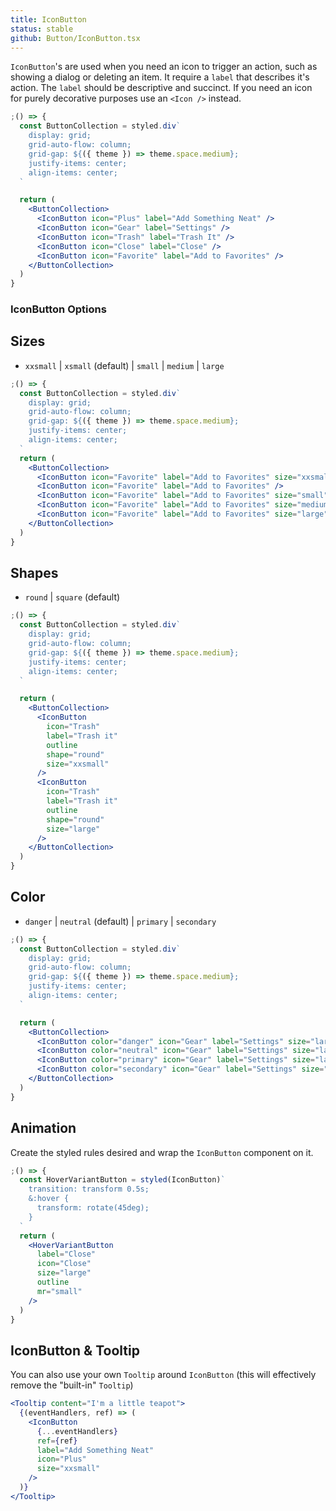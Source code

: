 ```yaml
---
title: IconButton
status: stable
github: Button/IconButton.tsx
---
```


`IconButton`'s are used when you need an icon to trigger an action, such as showing a dialog or deleting an item.
It require a `label` that describes it's action. The `label` should be descriptive and succinct.
If you need an icon for purely decorative purposes use an `<Icon />` instead.

```jsx
;() => {
  const ButtonCollection = styled.div`
    display: grid;
    grid-auto-flow: column;
    grid-gap: ${({ theme }) => theme.space.medium};
    justify-items: center;
    align-items: center;
  `

  return (
    <ButtonCollection>
      <IconButton icon="Plus" label="Add Something Neat" />
      <IconButton icon="Gear" label="Settings" />
      <IconButton icon="Trash" label="Trash It" />
      <IconButton icon="Close" label="Close" />
      <IconButton icon="Favorite" label="Add to Favorites" />
    </ButtonCollection>
  )
}
```

### IconButton Options

## Sizes

- `xxsmall` | `xsmall` (default) | `small` | `medium` | `large`

```jsx
;() => {
  const ButtonCollection = styled.div`
    display: grid;
    grid-auto-flow: column;
    grid-gap: ${({ theme }) => theme.space.medium};
    justify-items: center;
    align-items: center;
  `
  return (
    <ButtonCollection>
      <IconButton icon="Favorite" label="Add to Favorites" size="xxsmall" />
      <IconButton icon="Favorite" label="Add to Favorites" />
      <IconButton icon="Favorite" label="Add to Favorites" size="small" />
      <IconButton icon="Favorite" label="Add to Favorites" size="medium" />
      <IconButton icon="Favorite" label="Add to Favorites" size="large" />
    </ButtonCollection>
  )
}
```

## Shapes

- `round` | `square` (default)

```jsx
;() => {
  const ButtonCollection = styled.div`
    display: grid;
    grid-auto-flow: column;
    grid-gap: ${({ theme }) => theme.space.medium};
    justify-items: center;
    align-items: center;
  `

  return (
    <ButtonCollection>
      <IconButton
        icon="Trash"
        label="Trash it"
        outline
        shape="round"
        size="xxsmall"
      />
      <IconButton
        icon="Trash"
        label="Trash it"
        outline
        shape="round"
        size="large"
      />
    </ButtonCollection>
  )
}
```

## Color

- `danger` | `neutral` (default) | `primary` | `secondary`

```jsx
;() => {
  const ButtonCollection = styled.div`
    display: grid;
    grid-auto-flow: column;
    grid-gap: ${({ theme }) => theme.space.medium};
    justify-items: center;
    align-items: center;
  `

  return (
    <ButtonCollection>
      <IconButton color="danger" icon="Gear" label="Settings" size="large" />
      <IconButton color="neutral" icon="Gear" label="Settings" size="large" />
      <IconButton color="primary" icon="Gear" label="Settings" size="large" />
      <IconButton color="secondary" icon="Gear" label="Settings" size="large" />
    </ButtonCollection>
  )
}
```

## Animation

Create the styled rules desired and wrap the `IconButton` component on it.

```jsx
;() => {
  const HoverVariantButton = styled(IconButton)`
    transition: transform 0.5s;
    &:hover {
      transform: rotate(45deg);
    }
  `
  return (
    <HoverVariantButton
      label="Close"
      icon="Close"
      size="large"
      outline
      mr="small"
    />
  )
}
```

## IconButton & Tooltip

You can also use your own `Tooltip` around `IconButton` (this will effectively remove the "built-in" `Tooltip`)

```jsx
<Tooltip content="I'm a little teapot">
  {(eventHandlers, ref) => (
    <IconButton
      {...eventHandlers}
      ref={ref}
      label="Add Something Neat"
      icon="Plus"
      size="xxsmall"
    />
  )}
</Tooltip>
```
